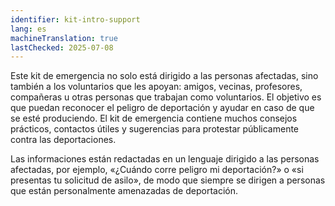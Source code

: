 ```yaml
---
identifier: kit-intro-support
lang: es
machineTranslation: true
lastChecked: 2025-07-08
---
```


Este kit de emergencia no solo está dirigido a las personas afectadas, sino también a los voluntarios que les apoyan: amigos, vecinas, profesores, compañeras u otras personas que trabajan como voluntarios.
El objetivo es que puedan reconocer el peligro de deportación y ayudar en caso de que se esté produciendo.
El kit de emergencia contiene muchos consejos prácticos, contactos útiles y sugerencias para protestar públicamente contra las deportaciones.

Las informaciones están redactadas en un lenguaje dirigido a las personas afectadas, por ejemplo, «¿Cuándo corre peligro mi deportación?» o «si presentas tu solicitud de asilo», de modo que siempre se dirigen a personas que están personalmente amenazadas de deportación.
